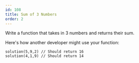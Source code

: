 ```yaml
---
id: 108
title: Sum of 3 Numbers
order: 2
---
```


Write a function that takes in 3 numbers and returns their sum.

Here's how another developer might use your function:

```
solution(5,9,2) // Should return 16
solution(4,1,9) // Should return 14
```
